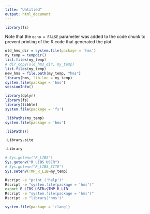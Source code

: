 ```yaml
---
title: "Untitled"
output: html_document
---
```



```r
library(fs)
```

Note that the `echo = FALSE` parameter was added to the code chunk to prevent printing of the R code that generated the plot.


```r
old_hms_dir = system.file(package = 'hms')
my_temp = tempdir()
list.files(my_temp)
# dir_copy(old_hms_dir, my_temp) 
list.files(my_temp)
new_hms = file.path(my_temp, "hms")
library(hms, lib.loc = my_temp)
system.file(package = 'hms')
sessionInfo()
```
```r
library(dplyr)
library(fs)
library(tibble)
system.file(package = 'fs')

```


```r
.libPaths(my_temp)
system.file(package = 'hms')
```
```r
.libPaths() 
```
```r
.Library.site
```

```r
.Library
```
```r
# Sys.getenv("R_LIBS")
Sys.getenv("R_LIBS_USER")
# Sys.getenv("R_LIBS_SITE")
Sys.setenv(TMP_R_LIB=my_temp)
```
```bash
Rscript -e "print ('help')"
Rscript -e "system.file(package = 'hms')"
export R_LIBS_USER=$TMP_R_LIB
Rscript -e "system.file(package = 'hms')"
Rscript -e "library('hms')"

```



```r
system.file(package = 'rlang')
```

